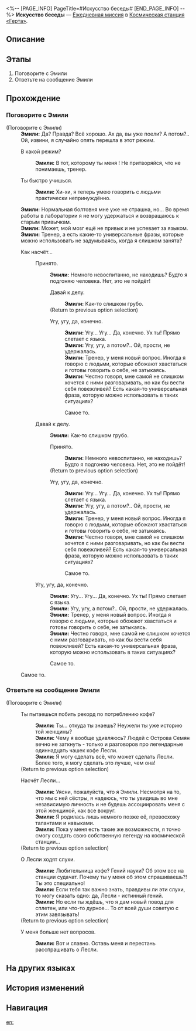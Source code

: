 <%-- [PAGE_INFO]
PageTitle=#Искусство беседы#
[END_PAGE_INFO] --%>
{{Дополнить|Диалоги.}}
{{Миссия Инфобокс
|id              = 3000603
|Название        = 
|Изображение     = Миссия Искусство беседы.png
|Тип             = Ежедневная миссия
|Событие         = 
|Глава           = 
|Условия         = 
|Персонажи       = Первопроходец; Эмили
|СтартЛокация    = [[Космическая станция «Герта»]] — [[Зона хранения]]
|Мир             = Космическая станция «Герта»
|Предыдущая      = 
|Следующая       = 
|Награды         = Кредиты*5 000
}}
'''Искусство беседы''' — [[Ежедневная миссия]] в [[Космическая станция «Герта»]].

==Описание==
{{Описание|<!--официальное описание из Перекрёстка судеб-->}}

==Этапы==
# Поговорите с Эмили
# Ответьте на сообщение Эмили

==Прохождение==
{{Дополнить}}

===Поговорите с Эмили===
{{Описание миссии|тип=Ежедневная миссия|локация=Зона хранения|Эмили хочет улучшить свои коммуникативные навыки. Продолжайте её учить.}}
{{Диалог Начало}}

;(Поговорите с Эмили)
:'''Эмили:''' Да? Правда? Всё хорошо. Ах да, вы уже поели? А потом?.. Ой, извини, я случайно опять перешла в этот режим.
:{{Диалог|Стрелка}} В какой режим?
::'''Эмили:''' В тот, которому ты меня {{MC|ж=научила|м=научил}}! Не притворяйся, что не понимаешь, тренер.
:{{Диалог|Стрелка}} Ты быстро учишься.
::'''Эмили:''' Хи-хи, я теперь умею говорить с людьми практически непринуждённо.
:'''Эмили:''' Нормальная болтовня мне уже не страшна, но... Во время работы в лаборатории я не могу удержаться и возвращаюсь к старым привычкам.
:'''Эмили:''' Может, мой мозг ещё не привык и не успевает за языком.
:'''Эмили:''' Тренер, а есть какие-то универсальные фразы, которые можно использовать не задумываясь, когда я слишком занята?
:{{Диалог|Стрелка}} Как насчёт...
::{{Диалог|Стрелка}} Принято.
:::'''Эмили:''' Немного невоспитанно, не находишь? Будто я подгоняю человека. Нет, это не пойдёт!
:::{{Диалог|Стрелка}} Давай к делу.
::::'''Эмили:''' Как-то слишком грубо.
:::;(Return to previous option selection)
:::{{Диалог|Стрелка}} Угу, угу, да, конечно.
::::'''Эмили:''' Угу... Угу... Да, конечно. Ух ты! Прямо слетает с языка.
::::'''Эмили:''' Угу, угу, а потом?.. Ой, прости, не удержалась.
::::'''Эмили:''' Тренер, у меня новый вопрос. Иногда я говорю с людьми, которые обожают хвастаться и готовы говорить о себе, не затыкаясь.
::::'''Эмили:''' Честно говоря, мне самой не слишком хочется с ними разговаривать, но как бы вести себя повежливей? Есть какая-то универсальная фраза, которую можно использовать в таких ситуациях?
::::{{Диалог|Выход}} Самое то.
::{{Диалог|Стрелка}} Давай к делу.
:::'''Эмили:''' Как-то слишком грубо.
:::{{Диалог|Стрелка}} Принято.
::::'''Эмили:''' Немного невоспитанно, не находишь? Будто я подгоняю человека. Нет, это не пойдёт!
:::;(Return to previous option selection)
:::{{Диалог|Стрелка}} Угу, угу, да, конечно.
::::'''Эмили:''' Угу... Угу... Да, конечно. Ух ты! Прямо слетает с языка.
::::'''Эмили:''' Угу, угу, а потом?.. Ой, прости, не удержалась.
::::'''Эмили:''' Тренер, у меня новый вопрос. Иногда я говорю с людьми, которые обожают хвастаться и готовы говорить о себе, не затыкаясь.
::::'''Эмили:''' Честно говоря, мне самой не слишком хочется с ними разговаривать, но как бы вести себя повежливей? Есть какая-то универсальная фраза, которую можно использовать в таких ситуациях?
::::{{Диалог|Выход}} Самое то.
::{{Диалог|Стрелка}} Угу, угу, да, конечно.
:::'''Эмили:''' Угу... Угу... Да, конечно. Ух ты! Прямо слетает с языка.
:::'''Эмили:''' Угу, угу, а потом?.. Ой, прости, не удержалась.
:::'''Эмили:''' Тренер, у меня новый вопрос. Иногда я говорю с людьми, которые обожают хвастаться и готовы говорить о себе, не затыкаясь.
:::'''Эмили:''' Честно говоря, мне самой не слишком хочется с ними разговаривать, но как бы вести себя повежливей? Есть какая-то универсальная фраза, которую можно использовать в таких ситуациях?
:::{{Диалог|Выход}} Самое то.
:{{Диалог|Выход}} Самое то.
{{Диалог Конец}}

===Ответьте на сообщение Эмили===
{{Описание миссии|тип=Ежедневная миссия|локация=Зона хранения|Эмили очень переживает, ведь ей предстоит посещение официального мероприятия. Помогите ей быстро вернуть уверенность в себе с помощью текстовых сообщений.}}
{{Диалог Начало}}

;(Поговорите с Эмили)
:{{Диалог|Разговор}} Ты пытаешься побить рекорд по потреблению кофе?
::'''Эмили:''' Ты... откуда ты знаешь? Неужели ты уже {{MC|ж=слышала|м=слышал}} историю той женщины?
::'''Эмили:''' Чему я вообще удивляюсь? Людей с Острова Семян вечно не заткнуть - только и разговоров про легендарные одиннадцать чашек кофе Лесли.
::'''Эмили:''' Я могу сделать всё, что может сделать Лесли. Более того, я могу сделать это лучше, чем она!
:;(Return to previous option selection)
:{{Диалог|Разговор}} Насчёт Лесли...
::'''Эмили:''' Уясни, пожалуйста, что я Эмили. Несмотря на то, что мы с ней сёстры, я надеюсь, что ты увидишь во мне независимую личность и не будешь ассоциировать меня с этой женщиной, как все вокруг.
::'''Эмили:''' Я родилась лишь немного позже её, превосхожу талантами и навыками.
::'''Эмили:''' Пока у меня есть такие же возможности, я точно смогу создать свою собственную легенду на космической станции...
:;(Return to previous option selection)
:{{Диалог|Разговор}} О Лесли ходят слухи.
::'''Эмили:''' Любительница кофе? Гений науки? Об этом все на станции судачат. Почему ты у меня об этом спрашиваешь?! Ты это специально!
::'''Эмили:''' Если тебя так важно знать, правдивы ли эти слухи, то могу сказать одно: да, Лесли - истинный гений.
::'''Эмили:''' Но если ты ждёшь, что я дам новый повод для сплетен, или {{MC|ж=замыслила|м=замыслил}} что-то дурное... То от всей души советую с этим завязывать!
:;(Return to previous option selection)
:{{Диалог|Выход}} У меня больше нет вопросов.
::'''Эмили:''' Вот и славно. Оставь меня и перестань расспрашивать о Лесли.
{{Диалог Конец}}

==На других языках==
{{На других языках
|en   = The Art of Conversation
|zhs  = 聊天的艺术
|zht  = 聊天的藝術
|ja   = 雑談の芸術
|ko   = 대화의 예술
|es   = El arte de la conversación
|fr   = L'Art de la conversation
|ru   = Искусство беседы
|th   = ศิลปะแห่งวาทศิลป์
|vi   = Nghệ Thuật Trò Chuyện
|de   = Die Kunst der Konversation
|id   = Seni Berkomunikasi
|pt   = A Arte da Conversa
}}

==История изменений==
{{История изменений|3.5}}

==Навигация==
{{Ежедневная миссия Навбокс|Глава }}

[[en:]]
